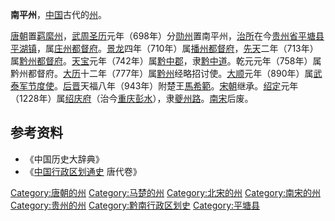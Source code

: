 '''南平州'''，[[中国|中国]]古代的[[州|州]]。

[[唐朝|唐朝]]置[[羁縻州|羁縻州]]，[[武周|武周]][[圣历|圣历]]元年（698年）分[[勋州|勋州]]置南平州，[[治所|治所]]在今[[贵州省|贵州省]][[平塘县|平塘县]][[平湖镇|平湖镇]]，属[[庄州都督府|庄州都督府]]。[[景龙|景龙]]四年（710年）属[[播州都督府|播州都督府]]，[[先天|先天]]二年（713年）属[[黔州都督府|黔州都督府]]。[[天宝|天宝]]元年（742年）属[[黔中郡|黔中郡]]，隶[[黔中道|黔中道]]。乾元元年（758年）属黔州都督府。[[大历|大历]]十二年（777年）属[[黔州|黔州]]经略招讨使。[[大順_(唐朝)|大顺]]元年（890年）属[[武泰军节度使|武泰军节度使]]。[[后晋|后晋]]天福八年（943年）附楚王[[馬希範|馬希範]]。[[宋朝|宋朝]]继承。[[绍定|绍定]]元年（1228年）属[[绍庆府|绍庆府]]（治今[[重庆|重庆]][[彭水|彭水]]），隶[[夔州路|夔州路]]。[[南宋|南宋]]后废。

== 参考资料 ==
*《中国历史大辞典》
*《[[中国行政区划通史|中国行政区划通史]] 唐代卷》

[[Category:唐朝的州|Category:唐朝的州]]
[[Category:马楚的州|Category:马楚的州]]
[[Category:北宋的州|Category:北宋的州]]
[[Category:南宋的州|Category:南宋的州]]
[[Category:贵州的州|Category:贵州的州]]
[[Category:黔南行政区划史|Category:黔南行政区划史]]
[[Category:平塘县|Category:平塘县]]